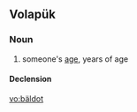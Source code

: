 ==Volapük==

===Noun===
{{infl|vo|noun}}

# someone's [[age]], years of age

====Declension====
{{vo-decl-noun}}

[[vo:bäldot]]